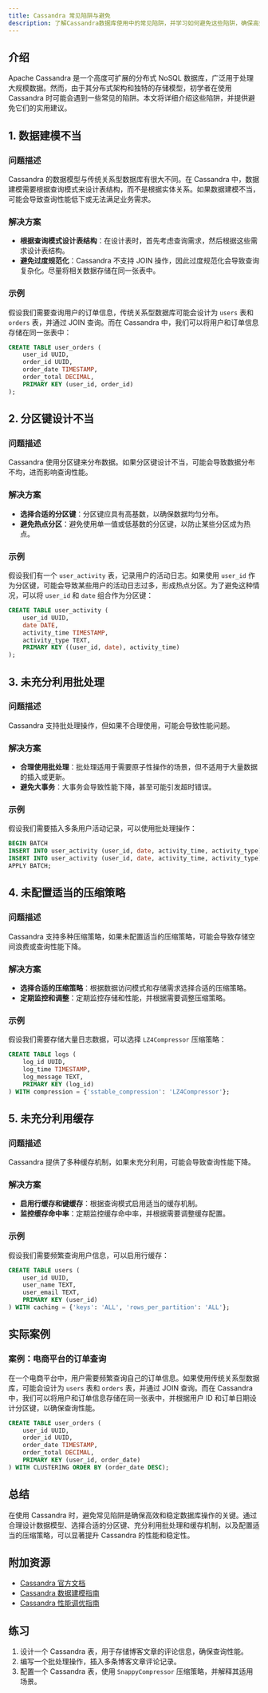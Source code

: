 ```yaml
---
title: Cassandra 常见陷阱与避免
description: 了解Cassandra数据库使用中的常见陷阱，并学习如何避免这些陷阱，确保高效和稳定的数据库操作。
---
```


## 介绍

Apache Cassandra 是一个高度可扩展的分布式 NoSQL 数据库，广泛用于处理大规模数据。然而，由于其分布式架构和独特的存储模型，初学者在使用 Cassandra 时可能会遇到一些常见的陷阱。本文将详细介绍这些陷阱，并提供避免它们的实用建议。

## 1. 数据建模不当

### 问题描述

Cassandra 的数据模型与传统关系型数据库有很大不同。在 Cassandra 中，数据建模需要根据查询模式来设计表结构，而不是根据实体关系。如果数据建模不当，可能会导致查询性能低下或无法满足业务需求。

### 解决方案

- **根据查询模式设计表结构**：在设计表时，首先考虑查询需求，然后根据这些需求设计表结构。
- **避免过度规范化**：Cassandra 不支持 JOIN 操作，因此过度规范化会导致查询复杂化。尽量将相关数据存储在同一张表中。

### 示例

假设我们需要查询用户的订单信息，传统关系型数据库可能会设计为 `users` 表和 `orders` 表，并通过 JOIN 查询。而在 Cassandra 中，我们可以将用户和订单信息存储在同一张表中：

```sql
CREATE TABLE user_orders (
    user_id UUID,
    order_id UUID,
    order_date TIMESTAMP,
    order_total DECIMAL,
    PRIMARY KEY (user_id, order_id)
);
```

## 2. 分区键设计不当

### 问题描述

Cassandra 使用分区键来分布数据。如果分区键设计不当，可能会导致数据分布不均，进而影响查询性能。

### 解决方案

- **选择合适的分区键**：分区键应具有高基数，以确保数据均匀分布。
- **避免热点分区**：避免使用单一值或低基数的分区键，以防止某些分区成为热点。

### 示例

假设我们有一个 `user_activity` 表，记录用户的活动日志。如果使用 `user_id` 作为分区键，可能会导致某些用户的活动日志过多，形成热点分区。为了避免这种情况，可以将 `user_id` 和 `date` 组合作为分区键：

```sql
CREATE TABLE user_activity (
    user_id UUID,
    date DATE,
    activity_time TIMESTAMP,
    activity_type TEXT,
    PRIMARY KEY ((user_id, date), activity_time)
);
```

## 3. 未充分利用批处理

### 问题描述

Cassandra 支持批处理操作，但如果不合理使用，可能会导致性能问题。

### 解决方案

- **合理使用批处理**：批处理适用于需要原子性操作的场景，但不适用于大量数据的插入或更新。
- **避免大事务**：大事务会导致性能下降，甚至可能引发超时错误。

### 示例

假设我们需要插入多条用户活动记录，可以使用批处理操作：

```sql
BEGIN BATCH
INSERT INTO user_activity (user_id, date, activity_time, activity_type) VALUES (uuid(), '2023-10-01', '2023-10-01 10:00:00', 'login');
INSERT INTO user_activity (user_id, date, activity_time, activity_type) VALUES (uuid(), '2023-10-01', '2023-10-01 10:05:00', 'logout');
APPLY BATCH;
```

## 4. 未配置适当的压缩策略

### 问题描述

Cassandra 支持多种压缩策略，如果未配置适当的压缩策略，可能会导致存储空间浪费或查询性能下降。

### 解决方案

- **选择合适的压缩策略**：根据数据访问模式和存储需求选择合适的压缩策略。
- **定期监控和调整**：定期监控存储和性能，并根据需要调整压缩策略。

### 示例

假设我们需要存储大量日志数据，可以选择 `LZ4Compressor` 压缩策略：

```sql
CREATE TABLE logs (
    log_id UUID,
    log_time TIMESTAMP,
    log_message TEXT,
    PRIMARY KEY (log_id)
) WITH compression = {'sstable_compression': 'LZ4Compressor'};
```

## 5. 未充分利用缓存

### 问题描述

Cassandra 提供了多种缓存机制，如果未充分利用，可能会导致查询性能下降。

### 解决方案

- **启用行缓存和键缓存**：根据查询模式启用适当的缓存机制。
- **监控缓存命中率**：定期监控缓存命中率，并根据需要调整缓存配置。

### 示例

假设我们需要频繁查询用户信息，可以启用行缓存：

```sql
CREATE TABLE users (
    user_id UUID,
    user_name TEXT,
    user_email TEXT,
    PRIMARY KEY (user_id)
) WITH caching = {'keys': 'ALL', 'rows_per_partition': 'ALL'};
```

## 实际案例

### 案例：电商平台的订单查询

在一个电商平台中，用户需要频繁查询自己的订单信息。如果使用传统关系型数据库，可能会设计为 `users` 表和 `orders` 表，并通过 JOIN 查询。而在 Cassandra 中，我们可以将用户和订单信息存储在同一张表中，并根据用户 ID 和订单日期设计分区键，以确保查询性能。

```sql
CREATE TABLE user_orders (
    user_id UUID,
    order_id UUID,
    order_date TIMESTAMP,
    order_total DECIMAL,
    PRIMARY KEY (user_id, order_date)
) WITH CLUSTERING ORDER BY (order_date DESC);
```

## 总结

在使用 Cassandra 时，避免常见陷阱是确保高效和稳定数据库操作的关键。通过合理设计数据模型、选择合适的分区键、充分利用批处理和缓存机制，以及配置适当的压缩策略，可以显著提升 Cassandra 的性能和稳定性。

## 附加资源

- [Cassandra 官方文档](https://cassandra.apache.org/doc/latest/)
- [Cassandra 数据建模指南](https://www.datastax.com/dev/blog/basic-rules-of-cassandra-data-modeling)
- [Cassandra 性能调优指南](https://www.datastax.com/dev/blog/cassandra-performance-tuning)

## 练习

1. 设计一个 Cassandra 表，用于存储博客文章的评论信息，确保查询性能。
2. 编写一个批处理操作，插入多条博客文章评论记录。
3. 配置一个 Cassandra 表，使用 `SnappyCompressor` 压缩策略，并解释其适用场景。